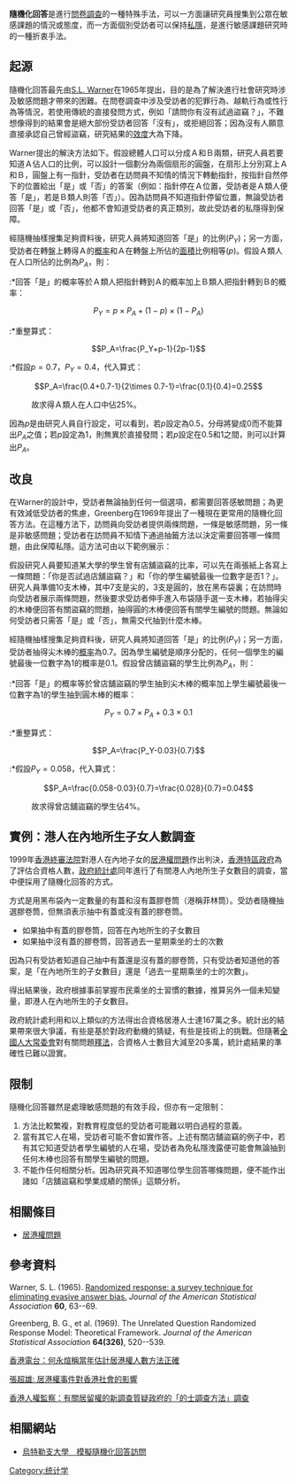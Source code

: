 '''隨機化回答'''是進行[[問卷調查|問卷調查]]的一種特殊手法，可以一方面讓研究員搜集到公眾在敏感課題的情況或態度，而一方面個別受訪者可以保持[[私隱|私隱]]，是進行敏感課題研究時的一種折衷手法。

== 起源 ==
隨機化回答最先由[[S.L._Warner|S.L. Warner]]在1965年提出{{fn|1}}，目的是為了解決進行社會研究時涉及敏感問題才帶來的困難。在問卷調查中涉及受訪者的犯罪行為、越軌行為或性行為等情況，若使用傳統的直接發問方式，例如「請問你有沒有試過盜竊？」，不難想像得到的結果會是絕大部份受訪者回答「沒有」，或拒絕回答；因為沒有人願意直接承認自己曾經盜竊，研究結果的[[效度|效度]]大為下降。

Warner提出的解決方法如下。假設總體人口可以分成Ａ和Ｂ兩類，研究人員若要知道Ａ佔人口的比例，可以設計一個劃分為兩個扇形的圓盤，在扇形上分別寫上Ａ和Ｂ，圓盤上有一指針，受訪者在訪問員不知情的情況下轉動指針，按指針自然停下的位置給出「是」或「否」的答案（例如：指針停在Ａ位置，受訪者是Ａ類人便答「是」，若是Ｂ類人則答「否」）。因為訪問員不知道指針停留位置，無論受訪者回答「是」或「否」，他都不會知道受訪者的真正類別，故此受訪者的私隱得到保障。

經隨機抽樣搜集足夠資料後，研究人員將知道回答「是」的比例(<math>P_Y</math>)；另一方面，受訪者在轉盤上轉得Ａ的[[概率|概率]]和Ａ在轉盤上所佔的[[面積|面積]]比例相等(<math>p</math>)。假設Ａ類人在人口所佔的比例為<math>P_A</math>，則：

:*回答「是」的概率等於Ａ類人把指針轉到Ａ的概率加上Ｂ類人把指針轉到Ｂ的概率：
:<math>P_Y=p\times P_A+(1-p)\times (1-P_A)</math>


:*重整算式：
:<math>P_A=\frac{P_Y+p-1}{2p-1}</math>


:*假設<math>p=0.7</math>，<math>P_Y=0.4</math>，代入算式：
:<math>P_A=\frac{0.4+0.7-1}{2\times 0.7-1}=\frac{0.1}{0.4}=0.25</math>
:故求得Ａ類人在人口中佔25%。


因為<math>p</math>是由研究人員自行設定，可以看到，若<math>p</math>設定為0.5，分母將變成0而不能算出<math>P_A</math>之值；若<math>p</math>設定為1，則無異於直接發問；若<math>p</math>設定在0.5和1之間，則可以計算出<math>P_A</math>。

== 改良 ==
在Warner的設計中，受訪者無論抽到任何一個選項，都需要回答感敏問題；為更有效減低受訪者的焦慮，Greenberg在1969年提出了一種現在更常用的隨機化回答方法{{fn|2}}。在這種方法下，訪問員向受訪者提供兩條問題，一條是敏感問題，另一條是非敏感問題；受訪者在訪問員不知情下通過抽籤方法以決定需要回答哪一條問題，由此保障私隱。這方法可由以下範例展示：

假設研究人員要知道某大學的學生曾有店舖盜竊的比率，可以先在兩張紙上各寫上一條問題：「你是否試過店舖盜竊？」和「你的學生編號最後一位數字是否1？」。研究人員準備10支木棒，其中7支是尖的，3支是圓的，放在黑布袋裏；在訪問時向受訪者展示兩條問題，然後要求受訪者伸手進入布袋隨手選一支木棒，若抽得尖的木棒便回答有關盜竊的問題，抽得圓的木棒便回答有關學生編號的問題。無論如何受訪者只需答「是」或「否」，無需交代抽到什麼木棒。

經隨機抽樣搜集足夠資料後，研究人員將知道回答「是」的比例(<math>P_Y</math>)；另一方面，受訪者抽得尖木棒的[[概率|概率]]為0.7。因為學生編號是順序分配的，任何一個學生的編號最後一位數字為1的概率是0.1。假設曾店舖盜竊的學生比例為<math>P_A</math>，則：

:*回答「是」的概率等於曾店舖盜竊的學生抽到尖木棒的概率加上學生編號最後一位數字為1的學生抽到圓木棒的概率：
:<math>P_Y=0.7\times P_A+0.3\times 0.1</math>

:*重整算式：
:<math>P_A=\frac{P_Y-0.03}{0.7}</math>


:*假設<math>P_Y=0.058</math>，代入算式：
:<math>P_A=\frac{0.058-0.03}{0.7}=\frac{0.028}{0.7}=0.04</math>
:故求得曾店舖盜竊的學生佔4%。

== 實例：港人在內地所生子女人數調查 ==

1999年[[香港終審法院|香港終審法院]]對港人在內地子女的[[居港權問題|居港權問題]]作出判決，[[香港特區政府|香港特區政府]]為了評估合資格人數，[[政府統計處|政府統計處]]同年進行了有關港人內地所生子女數目的調查，當中便採用了隨機化回答的方式。

方式是用黑布袋內一定數量的有蓋和沒有蓋膠卷筒（港稱菲林筒）。受訪者隨機抽選膠卷筒，但無須表示抽中有蓋或沒有蓋的膠卷筒。
* 如果抽中有蓋的膠卷筒，回答在內地所生的子女數目
* 如果抽中沒有蓋的膠卷筒，回答過去一星期乘坐的士的次數
因為只有受訪者知道自己抽中有蓋還是沒有蓋的膠卷筒，只有受訪者知道他的答案，是「在內地所生的子女數目」還是「過去一星期乘坐的士的次數」。

得出結果後，政府根據事前掌握市民乘坐的士習慣的數據，推算另外一個未知變量，即港人在內地所生的子女數目。

政府統計處利用和以上類似的方法得出合資格居港人士達167萬之多。統計出的結果帶來很大爭議，有些是基於對政府動機的猜疑，有些是技術上的挑戰。但隨著[[全國人大常委會|全國人大常委會]]對有關問題[[釋法|釋法]]，合資格人士數目大減至20多萬，統計處結果的準確性已難以證實。{{fn|3}}{{fn|4}}{{fn|5}}

== 限制 ==
隨機化回答雖然是處理敏感問題的有效手段，但亦有一定限制：
#方法比較繁複，對教育程度低的受訪者可能難以明白過程的意義。
#當有其它人在場，受訪者可能不會如實作答。上述有關店舖盜竊的例子中，若有其它知道受訪者學生編號的人在場，受訪者為免私隱洩露便可能會無論抽到任何木棒也回答有關學生編號的問題。
#不能作任何相關分析。因為研究員不知道哪位學生回答哪條問題，便不能作出諸如「店舖盜竊和學業成績的關係」這類分析。

== 相關條目 ==
*[[居港權問題|居港權問題]]

== 參考資料 ==
{{fnb|1}} Warner, S. L. (1965). [http://links.jstor.org/sici?sici=0162-1459(196503)60%3A309%3C63%3ARRASTF%3E2.0.CO%3B2-S Randomized response: a survey technique for eliminating evasive answer bias.] ''Journal of the American Statistical Association'' '''60''', 63--69.

{{fnb|2}} Greenberg, B. G., et al. (1969). The Unrelated Question Randomized Response Model: Theoretical Framework. ''Journal of the American Statistical Association'' '''64(326)''', 520--539.

{{fnb|3}} [http://www.rthk.org.hk/rthk/news/expressnews/20050809/20050809_55_246338.html 香港電台：何永煊稱當年估計居港權人數方法正確] {{Wayback|url=http://www.rthk.org.hk/rthk/news/expressnews/20050809/20050809_55_246338.html |date=20070926222611 }}

{{fnb|4}} [http://right-of-abode.tripod.com/impact 張超雄: 居港權事件對香港社會的影響] {{Wayback|url=http://right-of-abode.tripod.com/impact |date=20070820025521 }}

{{fnb|5}} [https://web.archive.org/web/20060919010226/http://hkhrm.org.hk/chinese/reports/press/pr181099c.html 香港人權監察：有關居留權的新調查質疑政府的「的士調查方法」調查]

== 相關網站 ==
*[https://web.archive.org/web/20070220094524/http://www.randomizedresponse.nl/VoorbeeldEng/index.htm 烏特勒支大學　模擬隨機化回答訪問]

[[Category:统计学|Category:统计学]]